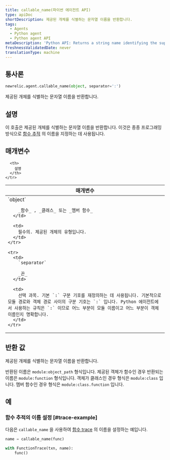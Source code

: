 ```yaml
---
title: callable_name(파이썬 에이전트 API)
type: apiDoc
shortDescription: 제공된 개체를 식별하는 문자열 이름을 반환합니다.
tags:
  - Agents
  - Python agent
  - Python agent API
metaDescription: 'Python API: Returns a string name identifying the supplied object.'
freshnessValidatedDate: never
translationType: machine
---
```


## 통사론

```py
newrelic.agent.callable_name(object, separator=':')
```

제공된 개체를 식별하는 문자열 이름을 반환합니다.

## 설명

이 호출은 제공된 개체를 식별하는 문자열 이름을 반환합니다. 이것은 종종 프로그래밍 방식으로 [함수 추적](/docs/agents/python-agent/python-agent-api/function_trace) 의 이름을 지정하는 데 사용됩니다.

## 매개변수

<table>
  <thead>
    <tr>
      <th width="25%">
        매개변수
      </th>

      <th>
        설명
      </th>
    </tr>
  </thead>

  <tbody>
    <tr>
      <td>
        `object`

        _함수_ , _클래스_ 또는 _멤버 함수_
      </td>

      <td>
        필수의. 제공된 개체의 유형입니다.
      </td>
    </tr>

    <tr>
      <td>
        `separator`

        _끈_
      </td>

      <td>
        선택 과목. 기본 `:` 구분 기호를 재정의하는 데 사용됩니다. 기본적으로 모듈 경로와 객체 경로 사이의 구분 기호는 `:` 입니다. Python 에이전트에서 사용하는 규칙은 `:` 이므로 어느 부분이 모듈 이름이고 어느 부분이 객체 이름인지 명확합니다.
      </td>
    </tr>
  </tbody>
</table>

## 반환 값

제공된 개체를 식별하는 문자열 이름을 반환합니다.

반환된 이름은 `module:object_path` 형식입니다. 제공된 객체가 함수인 경우 반환되는 이름은 `module:function` 형식입니다. 객체가 클래스인 경우 형식은 `module:class` 입니다. 멤버 함수인 경우 형식은 `module:class.function` 입니다.

## 예

### 함수 추적의 이름 설정 [#trace-example]

다음은 `callable_name` 을 사용하여 [함수 trace](/docs/agents/python-agent/python-agent-api/function_trace) 의 이름을 설정하는 예입니다.

```py
name = callable_name(func)

with FunctionTrace(txn, name):
    func()
```
